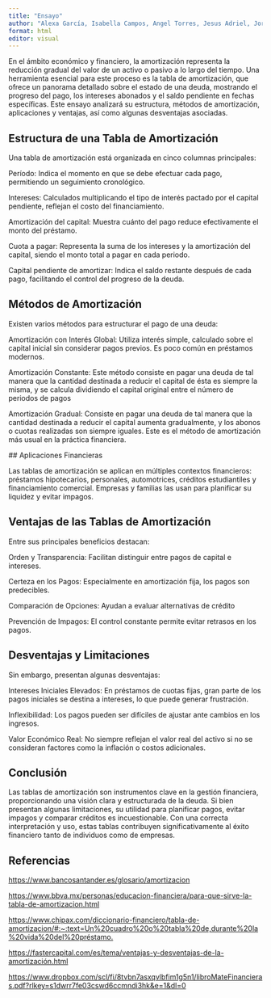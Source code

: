 ```yaml
---
title: "Ensayo"
author: "Alexa García, Isabella Campos, Angel Torres, Jesus Adriel, Jorge Ferrerya, Gonzalo Álvarez"
format: html
editor: visual
---
```


En el ámbito económico y financiero, la amortización representa la reducción gradual del valor de un activo o pasivo a lo largo del tiempo. Una herramienta esencial para este proceso es la tabla de amortización, que ofrece un panorama detallado sobre el estado de una deuda, mostrando el progreso del pago, los intereses abonados y el saldo pendiente en fechas específicas. Este ensayo analizará su estructura, métodos de amortización, aplicaciones y ventajas, así como algunas desventajas asociadas.

## Estructura de una Tabla de Amortización

Una tabla de amortización está organizada en cinco columnas principales:

Período: Indica el momento en que se debe efectuar cada pago, permitiendo un seguimiento cronológico.

Intereses: Calculados multiplicando el tipo de interés pactado por el capital pendiente, reflejan el costo del financiamiento.

Amortización del capital: Muestra cuánto del pago reduce efectivamente el monto del préstamo.

Cuota a pagar: Representa la suma de los intereses y la amortización del capital, siendo el monto total a pagar en cada periodo.

Capital pendiente de amortizar: Indica el saldo restante después de cada pago, facilitando el control del progreso de la deuda.

## Métodos de Amortización

Existen varios métodos para estructurar el pago de una deuda:

Amortización con Interés Global: Utiliza interés simple, calculado sobre el capital inicial sin considerar pagos previos. Es poco común en préstamos modernos.

Amortización Constante: Este método consiste en pagar una deuda de tal manera que la cantidad destinada a reducir el capital de ésta es siempre la misma, y se calcula dividiendo el capital original entre el número de periodos de pagos

Amortización Gradual: Consiste en pagar una deuda de tal manera que la cantidad destinada a reducir el capital aumenta gradualmente, y los abonos o cuotas realizadas son siempre iguales. Este es el método de amortización más usual en la práctica financiera.

## Aplicaciones Financieras

Las tablas de amortización se aplican en múltiples contextos financieros: préstamos hipotecarios, personales, automotrices, créditos estudiantiles y financiamiento comercial. Empresas y familias las usan para planificar su liquidez y evitar impagos.

## Ventajas de las Tablas de Amortización

Entre sus principales beneficios destacan:

Orden y Transparencia: Facilitan distinguir entre pagos de capital e intereses.

Certeza en los Pagos: Especialmente en amortización fija, los pagos son predecibles.

Comparación de Opciones: Ayudan a evaluar alternativas de crédito

Prevención de Impagos: El control constante permite evitar retrasos en los pagos.

## Desventajas y Limitaciones

Sin embargo, presentan algunas desventajas:

Intereses Iniciales Elevados: En préstamos de cuotas fijas, gran parte de los pagos iniciales se destina a intereses, lo que puede generar frustración.

Inflexibilidad: Los pagos pueden ser difíciles de ajustar ante cambios en los ingresos.

Valor Económico Real: No siempre reflejan el valor real del activo si no se consideran factores como la inflación o costos adicionales.

## Conclusión

Las tablas de amortización son instrumentos clave en la gestión financiera, proporcionando una visión clara y estructurada de la deuda. Si bien presentan algunas limitaciones, su utilidad para planificar pagos, evitar impagos y comparar créditos es incuestionable. Con una correcta interpretación y uso, estas tablas contribuyen significativamente al éxito financiero tanto de individuos como de empresas.

## Referencias

<https://www.bancosantander.es/glosario/amortizacion>

<https://www.bbva.mx/personas/educacion-financiera/para-que-sirve-la-tabla-de-amortizacion.html>

<https://www.chipax.com/diccionario-financiero/tabla-de-amortizacion/#:~:text=Un%20cuadro%20o%20tabla%20de,durante%20la%20vida%20del%20préstamo.>

<https://fastercapital.com/es/tema/ventajas-y-desventajas-de-la-amortización.html>

<https://www.dropbox.com/scl/fi/8tvbn7asxqvlbfim1g5n1/libroMateFinancieras.pdf?rlkey=s1dwrr7fe03cswd6ccmndi3hk&e=1&dl=0>
